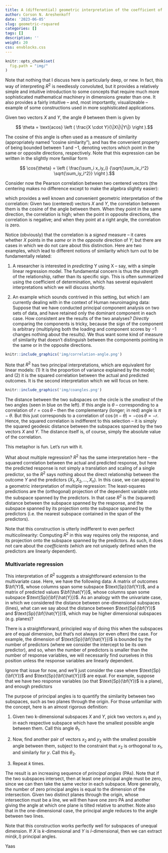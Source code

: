 ```yaml
---
title: A (differential) geometric interpretation of the coefficient of determination
author: Corson N. Areshenkoff
date: '2023-06-05'
slug: geometric-rsquared
categories: []
tags: []
description: ''
weight: 20
css: envblocks.css
---
```


```r
knitr::opts_chunk$set(
  fig.path = "img/"
)
```

Note that nothing that I discuss here is particularly deep, or new. In fact, this way of interpreting $R^2$ is needlessly convoluted, but it provides a relatively simple and intuitive introduction to some concepts that require much more sophisticated mathematical machinery in dimensions greater than one. It also provides a fairly intuitive -- and, most importantly, visualizeable -- example of some constructions used in more sophisticated applications.

Given two vectors $X$ and $Y$, the angle $\theta$ between them is given by

$$ \theta = \text{acos} \left ( \frac{X \cdot Y}{\|X\|\|Y\|} \right ).$$

The cosine of this angle is often used as a measure of similarity (appropriately named "cosine similarity"), and has the convenient property of being bounded between $1$ and $-1$, denoting vectors which point in the same or opposite directions, respectively. Note that this expression can be written in the slightly more familiar form 

$$ \cos{\theta} = \left ( \frac{\sum_i x_iy_i}
  {\sqrt{\sum_ix_i^2} \sqrt{\sum_iy_i^2}} \right ).$$
  
Consider now the Pearson correlation between two centered vectors (the centering makes no difference except to make the algebra slightly easier):

\begin{align} 
  r_{XY} &= \frac{\sigma_{XY}}{\sigma_X \sigma_Y} \\
         &= \frac{\sum_i{x_iy_i}}
         {\sqrt{\sum_i x^2}\sqrt{\sum_i y^2}} \\
         &= \cos{\theta},
\end{align}

which provides a well known and convenient geometric interpretation of the correlation: Given two (centered) vectors $X$ and $Y$, the correlation between them is the cosine of the angle between them. When they point in the same direction, the correlation is high; when the point in opposite directions, the correlation is negative; and when they point at a right angle, the correlation is zero.

Notice (obviously) that the correlation is a *signed* measure -- it cares whether $X$ points in the *same* or in the *opposite* direction of $Y$; but there are cases in which we do not care about this distinction. Here are two examples, which lead to different notions of similarity which turn out to be fundamentally related: 

(1) A researcher is interested in *predicting* Y using X -- say, with a simple linear regression model. The fundamental concern is thus the *strength* of the relationship, rather than its specific sign. This is often summarized using the coefficient of determination, which has several equivalent interpretations which we will discuss shortly.

(2) An example which sounds contrived in this setting, but which I am currently dealing with in the context of Human neuroimaging data: Suppose that we have conducted principal component analysis on two sets of data, and have retained only the dominant component in each case. How consistent are the results of the two analyses? *Directly* comparing the components is tricky, because the sign of the component is arbitrary (multiplying both the loading and component scores by $-1$ changes nothing about the results). We thus want some kind of measure of similarity that doesn't distinguish between the components pointing in the same or in the opposite directions.

```r
knitr::include_graphics('img/correlation-angle.png')
```

Note that $R^2$ has two principal interpretations, which are equivalent for linear models: (1) It is the proportion of variance explained by the model; and (2) it is the squared correlation between the actual and predicted outcomes. It is the second interpretation which we will focus on here.

```r
knitr::include_graphics('img/coangles.png')
```

The distance between the two subspaces on the circle is the *smallest* of the two angles (seen in blue on the left). If this angle is $\theta$ -- corresponding to a correlation of $r = \cos{\theta}$ -- then the complementary (longer; in red) angle is $\pi - \theta$. But this just corresponds to a correlation of $\cos{(\pi - \theta)} = -\cos{\theta} = -r$. Hence, the squared correlation is indifferent to this selection -- it is simply the squared geodesic distance between the subspaces spanned by the two vectors $X$ and $Y$. The distance itself is, of course, simply the absolute value of the correlation.

This metaphor is fun. Let's run with it.

What about multiple regression? $R^2$ has the same interpretation here -- the squared correlation between the actual and predicted response, but here the predicted response is not simply a translation and scaling of a single predictor, so the $R^2$ says nothing about the direct relationship between the outcome $Y$ and the predictors $(X_1,X_2, ..., X_n)$. In this case, we can appeal to a geometric interpretation of multiple regression: The least-squares predictions are the (orthogonal) projection of the dependent variable onto the subspace spanned by the predictors. In that case $R^2$ is the (squared) distance between the subspace spanned by the response, and the subspace spanned by its projection onto the subspace spanned by the predictors (i.e. the nearest subspace contained in the span of the predictors).

Note that this construction is utterly indifferent to even perfect multicolinearity: Computing $R^2$ in this way requires only the response, and its projection onto the subspace spanned by the predictors. As such, it does not care about the *coefficients* (which are not uniquely defined when the predictors are linearly dependent).

### Multivariate regression

This interpretation of $R^2$ suggests a straightforward extension to the multivariate case. Here, we have the following data: A matrix of outcomes $\bf{Y}$, whose columns span some subspace $\text{Sp}(\bf{Y})$, and a matrix of predicted values $\bf{\hat{Y}}$, whose columns span some subspace $\text{Sp}(\bf{\hat{Y}})$. As an analogy with the univariate case, in which we considered the distance between one-dimensional subspaces (lines), what can we say about the distance between $\text{Sp}(\bf{Y})$ and $\text{Sp}(\bf{\hat{Y}})$, which may be higher dimensional subspaces (e.g. planes)?

There is a straightforward, principled way of doing this when the subspaces are of equal dimension, but that's not always (or even often) the case. For example, the dimension of $\text{Sp}(\bf{\hat{Y}})$ is bounded by the number of predictors (where we consider the intercept to be its own predictor), and so, when the number of predictors is smaller than the number of response variables, we will necessarily find ourselves in this position unless the response variables are linearly dependent. 

Ignore that issue for now, and we'll just consider the case where $\text{Sp}(\bf{Y})$ and $\text{Sp}(\bf{\hat{Y}})$ are equal. For example, suppose that we have two response variables (so that $\text{Sp}(\bf{Y})$ is a plane), and enough predictors

:::: {.definition-p data-label="Principal angle"}
The purpose of principal angles is to quantify the similarity between two subspaces, such as two planes through the origin. For those unfamiliar with the concept, here is an almost rigorous definition: 

(1) Given two k-dimensional subspaces $X$ and $Y$, pick two vectors $x_1$ and $y_1$ in each respective subspace which have the smallest possible angle between them. Call this angle $\theta_1$.

(2) Now, find another pair of vectors $x_2$ and $y_2$ with the smallest possible angle between them, subject to the constraint that $x_2$ is orthogonal to $x_1$, and similarly for $y$. Call this $\theta_2$.

(3) Repeat $k$ times.

The result is an increasing sequence of *principal angles* (PAs). Note that if the two subspaces intersect, then at least one principal angle must be zero, since we can then take the same vector in each subspace. More generally, the number of zero principal angles is equal to the dimension of the intersection. Given two distinct planes through the origin, whose intersection must be a line, we will then have one zero PA and another giving the angle at which one plane is tilted relative to another. Note also that in the one-dimensional case, the principal angle reduces to the angle between two lines.

Note that this construction works perfectly well for subspaces of unequal dimension. If $X$ is $k$-dimensional and $Y$ is $l$-dimensional, then we can extract $\text{min}(k,l)$ principal angles.
:::

:::: {.definition-p data-label="butt"}
Yaas
:::
